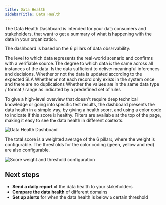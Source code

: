 ```yaml
---
title: Data Health
sidebarTitle: Data Health
---
```


<Snippet file="cloud/cloud-feature-tag.mdx" />

The Data Health Dashboard is intended for your data consumers and stakeholders, that want to get a summary of what is happening with the data in your organization.

The dashboard is based on the 6 pillars of data observability:

<CardGroup cols={3}>
  <Card title="Accuracy" icon="bullseye-arrow">
    The level to which data represents the real-world scenario and confirms with a verifiable source.
  </Card>
  <Card title="Consistency" icon="code-compare">
    The degree to which data is the same across all instances of the data.
  </Card>
  <Card title="Completeness" icon="ballot-check">
    Is the data sufficient to deliver meaningful inferences and decisions.
  </Card>
  <Card title="Freshness" icon="stopwatch">
    Whether or not the data is updated according to the expected SLA
  </Card>
  <Card title="Uniqueness" icon="barcode-read">
    Whether or not each record only exists in the system once and there are no duplications
  </Card>
  <Card title="Validity" icon="puzzle">
    Whether the values are in the same data type / format / range as indicated by a predefined set of rules
  </Card>
</CardGroup>


To give a high-level overview that doesn't require deep technical knowledge or going into specific test results,
the dashboard presents the data health in a simple way, by giving a health score, and using a color code to indicate if this score is healthy.
Filters are available at the top of the page, making it easy to see the data health in different contexts.


<img src="https://res.cloudinary.com/dvmtceykh/image/upload/v1720701842/Data_Health_-_1280px_menu_included_pckgri.png" alt="Data Health Dashboard" />


The total score is a weighted average of the 6 pillars, where the weight is configurable.
The thresholds for the color coding (green, yellow and red) are also configurable.

<img src="https://res.cloudinary.com/dvmtceykh/image/upload/v1720528475/dfxb2atgfkxthpwlrjkv.png" alt="Score weight and threshold configuration" />

## Next steps

- **Send a daily report** of the data health to your stakeholders
- **Compare the data health** of different domains
- **Set up alerts** for when the data health is below a certain threshold